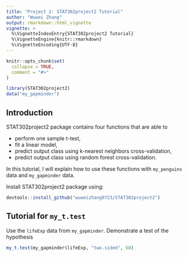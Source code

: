 ```yaml
---
title: "Project 2: STAT302project2 Tutorial"
author: "Wuwei Zhang"
output: rmarkdown::html_vignette
vignette: >
  %\VignetteIndexEntry{STAT302project2 Tutorial}
  %\VignetteEngine{knitr::rmarkdown}
  %\VignetteEncoding{UTF-8}
---
```


```r
knitr::opts_chunk$set(
  collapse = TRUE,
  comment = "#>"
)
```

```r
library(STAT302project2)
data("my_gapminder")
```

## Introduction

STAT302project2 package contains four functions that are able to 

* perform one sample t-test, 
* fit a linear model, 
* predict output class using k-nearest neighbors cross-validation, 
* predict output class using random forest cross-validation.

In this tutorial, I will explain how to use these functions with `my_penguins` data and `my_gapminder` data.

Install STAT302project2 package using:
```r
devtools::install_github("wuweizhang0723/STAT302project2")
```

## Tutorial for `my_t.test`

Use the `lifeExp` data from `my_gapminder`.
Demonstrate a test of the hypothesis
  \begin{align}
  H_0: \mu &= 60,\\
  H_a: \mu &\neq 60.
  \end{align}
```r
my_t.test(my_gapminder$lifeExp, "two.sided", 60)
```




